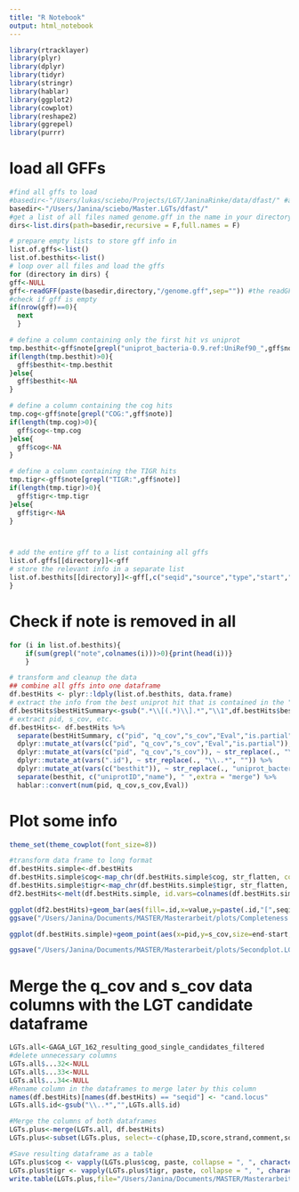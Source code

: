 ```yaml
---
title: "R Notebook"
output: html_notebook
---
```


```r
library(rtracklayer)
library(plyr)
library(dplyr)
library(tidyr)
library(stringr)
library(hablar)
library(ggplot2)
library(cowplot)
library(reshape2)
library(ggrepel)
library(purrr)
```

# load all GFFs

```r
#find all gffs to load
#basedir<-"/Users/lukas/sciebo/Projects/LGT/JaninaRinke/data/dfast/" #adjust folder to your settings
basedir<-"/Users/Janina/sciebo/Master.LGTs/dfast/"
#get a list of all files named genome.gff in the name in your directory
dirs<-list.dirs(path=basedir,recursive = F,full.names = F)
```

```r
# prepare empty lists to store gff info in
list.of.gffs<-list()
list.of.besthits<-list()
# loop over all files and load the gffs
for (directory in dirs) {
gff<-NULL
gff<-readGFF(paste(basedir,directory,"/genome.gff",sep="")) #the readGFF function does a very good job loading the complex data!
#check if gff is empty
if(nrow(gff)==0){
  next
  }

# define a column containing only the first hit vs uniprot
tmp.besthit<-gff$note[grepl("uniprot_bacteria-0.9.ref:UniRef90_",gff$note)]
if(length(tmp.besthit)>0){
  gff$besthit<-tmp.besthit
}else{
  gff$besthit<-NA
}

# define a column containing the cog hits
tmp.cog<-gff$note[grepl("COG:",gff$note)]
if(length(tmp.cog)>0){
  gff$cog<-tmp.cog
}else{
  gff$cog<-NA
}

# define a column containing the TIGR hits
tmp.tigr<-gff$note[grepl("TIGR:",gff$note)]
if(length(tmp.tigr)>0){
  gff$tigr<-tmp.tigr
}else{
  gff$tigr<-NA
}



# add the entire gff to a list containing all gffs
list.of.gffs[[directory]]<-gff
# store the relevant info in a separate list
list.of.besthits[[directory]]<-gff[,c("seqid","source","type","start","end","score","strand","phase","ID","product","besthit","cog","tigr")]
}
```
# Check if note is removed in all
```r
for (i in list.of.besthits){
    if(sum(grepl("note",colnames(i)))>0){print(head(i))}
    }
```

```r
# transform and cleanup the data
## combine all gffs into one dataframe
df.bestHits <- plyr::ldply(list.of.besthits, data.frame)
# extract the info from the best uniprot hit that is contained in the "[...]" section
df.bestHits$bestHitSummary<-gsub(".*\\[(.*)\\].*","\\1",df.bestHits$besthit)
# extract pid, s_cov, etc.
df.bestHits<- df.bestHits %>%
  separate(bestHitSummary, c("pid", "q_cov","s_cov","Eval","is.partial"), ", ") %>%
  dplyr::mutate_at(vars(c("pid", "q_cov","s_cov","Eval","is.partial")), ~ str_replace(., ".*\\:", "")) %>%
  dplyr::mutate_at(vars(c("pid", "q_cov","s_cov")), ~ str_replace(., "\\%", "")) %>%
  dplyr::mutate_at(vars(".id"), ~ str_replace(., "\\..*", "")) %>%
  dplyr::mutate_at(vars(c("besthit")), ~ str_replace(., "uniprot_bacteria-0.9.ref:UniRef90_(.*) \\[.*", "\\1")) %>%
  separate(besthit, c("uniprotID","name"), " ",extra = "merge") %>%
  hablar::convert(num(pid, q_cov,s_cov,Eval))
```

# Plot some info

```r
theme_set(theme_cowplot(font_size=8))
```

```r
#transform data frame to long format
df.bestHits.simple<-df.bestHits
df.bestHits.simple$cog<-map_chr(df.bestHits.simple$cog, str_flatten, collapse = ";;")
df.bestHits.simple$tigr<-map_chr(df.bestHits.simple$tigr, str_flatten, collapse = ";;")
df2.bestHits<-melt(df.bestHits.simple, id.vars=colnames(df.bestHits.simple)[c(1:15,19,20)])
```

```r
ggplot(df2.bestHits)+geom_bar(aes(fill=.id,x=value,y=paste(.id,"[",seqid,"]",sep=""),group=ID),stat="identity",position="dodge")+theme(legend.position = "right")+facet_wrap(~variable)+xlab("%")
ggsave("/Users/Janina/Documents/MASTER/Masterarbeit/plots/Completeness.LGT.candidates.pdf",width=15,height=30) 
```

```r
ggplot(df.bestHits.simple)+geom_point(aes(x=pid,y=s_cov,size=end-start,fill=gsub("TIGR:(.*?); (.*?): .*","\\2",tigr)),pch=21)+geom_text_repel(aes(x=pid,y=s_cov,label=.id))

ggsave("/Users/Janina/Documents/MASTER/Masterarbeit/plots/Secondplot.LGT.candidates.pdf") 
```

#  Merge the q_cov and s_cov data columns with the LGT candidate dataframe

```r
LGTs.all<-GAGA_LGT_162_resulting_good_single_candidates_filtered
#delete unnecessary columns
LGTs.all$...32<-NULL
LGTs.all$...33<-NULL
LGTs.all$...34<-NULL
#Rename column in the dataframes to merge later by this column
names(df.bestHits)[names(df.bestHits) == "seqid"] <- "cand.locus"
LGTs.all$.id<-gsub("\\..*","",LGTs.all$.id)

#Merge the columns of both dataframes
LGTs.plus<-merge(LGTs.all, df.bestHits)
LGTs.plus<-subset(LGTs.plus, select=-c(phase,ID,score,strand,comment,source,predicted_protein_detailed, prokaryote_origin_detailed))

#Save resulting dataframe as a table
LGTs.plus$cog <- vapply(LGTs.plus$cog, paste, collapse = ", ", character(1L))
LGTs.plus$tigr <- vapply(LGTs.plus$tigr, paste, collapse = ", ", character(1L))
write.table(LGTs.plus,file="/Users/Janina/Documents/MASTER/Masterarbeit/lgt/0_data/LGTs.all.candidates.completeness.tsv", quote=FALSE, sep='\t',row.names=FALSE)
```

